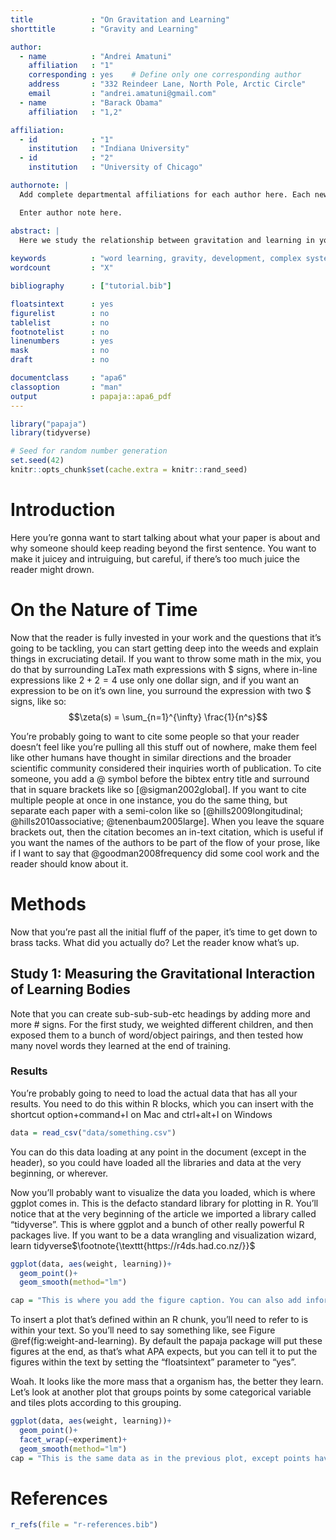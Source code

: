 ```yaml
---
title             : "On Gravitation and Learning"
shorttitle        : "Gravity and Learning"

author: 
  - name          : "Andrei Amatuni"
    affiliation   : "1"
    corresponding : yes    # Define only one corresponding author
    address       : "332 Reindeer Lane, North Pole, Arctic Circle"
    email         : "andrei.amatuni@gmail.com"
  - name          : "Barack Obama"
    affiliation   : "1,2"

affiliation:
  - id            : "1"
    institution   : "Indiana University"
  - id            : "2"
    institution   : "University of Chicago"

authornote: |
  Add complete departmental affiliations for each author here. Each new line herein must be indented, like this line.

  Enter author note here.

abstract: |
  Here we study the relationship between gravitation and learning in young infants. We demonstrate a significant correspondence between the mass of a learning agent and their ability to learn in a series of novel word learning experiments. This has far reaching consequences for our understanding of development and the nature of intelligence and time.
  
keywords          : "word learning, gravity, development, complex systems"
wordcount         : "X"

bibliography      : ["tutorial.bib"]

floatsintext      : yes
figurelist        : no
tablelist         : no
footnotelist      : no
linenumbers       : yes
mask              : no
draft             : no

documentclass     : "apa6"
classoption       : "man"
output            : papaja::apa6_pdf
---
```


```r
library("papaja")
library(tidyverse)
```

```r
# Seed for random number generation
set.seed(42)
knitr::opts_chunk$set(cache.extra = knitr::rand_seed)
```

# Introduction

Here you're gonna want to start talking about what your paper is about and why someone should keep reading beyond the first sentence. You want to make it juicey and intruiguing, but careful, if there's too much juice the reader might drown.

# On the Nature of Time

Now that the reader is fully invested in your work and the questions that it's going to be tackling, you can start getting deep into the weeds and explain things in excruciating detail. If you want to throw some math in the mix, you do that by surrounding LaTex math expressions with \$ signs, where in-line expressions like $2 + 2 = 4$ use only one dollar sign, and if you want an expression to be on it's own line, you surround the expression with two \$ signs, like so: $$\zeta(s) = \sum_{n=1}^{\infty} \frac{1}{n^s}$$

You're probably going to want to cite some people so that your reader doesn't feel like you're pulling all this stuff out of nowhere, make them feel like other humans have thought in similar directions and the broader scientific community considered their inquiries worth of publication. To cite someone, you add a @ symbol before the bibtex entry title and surround that in square brackets like so [@sigman2002global]. If you want to cite multiple people at once in one instance, you do the same thing, but separate each paper with a semi-colon like so [@hills2009longitudinal; @hills2010associative; @tenenbaum2005large]. When you leave the square brackets out, then the citation becomes an in-text citation, which is useful if you want the names of the authors to be part of the flow of your prose, like if I want to say that @goodman2008frequency did some cool work and the reader should know about it. 

# Methods

Now that you're past all the initial fluff of the paper, it's time to get down to brass tacks. What did you actually do? Let the reader know what's up.

## Study 1: Measuring the Gravitational Interaction of Learning Bodies

Note that you can create sub-sub-sub-etc headings by adding more and more # signs. For the first study, we weighted different children, and then exposed them to a bunch of word/object pairings, and then tested how many novel words they learned at the end of training.


### Results

You're probably going to need to load the actual data that has all your results. You need to do this within R blocks, which you can insert with the shortcut option+command+I on Mac and ctrl+alt+I on Windows

```r
data = read_csv("data/something.csv")
```
 You can do this data loading at any point in the document (except in the header), so you could have loaded all the libraries and data at the very beginning, or wherever.
 
 Now you'll probably want to visualize the data you loaded, which is where ggplot comes in. This is the defacto standard library for plotting in R. You'll notice that at the very beginning of the article we imported a library called "tidyverse". This is where ggplot and a bunch of other really powerful R packages live. If you want to be a data wrangling and visualization wizard, learn tidyverse$\footnote{\texttt{https://r4ds.had.co.nz/}}$
 
```r
ggplot(data, aes(weight, learning))+
  geom_point()+
  geom_smooth(method="lm")

cap = "This is where you add the figure caption. You can also add information about the statistics that"
```
 
To insert a plot that's defined within an R chunk, you'll need to refer to is within your text. So you'll need to say something like, see Figure \@ref(fig:weight-and-learning). By default the papaja package will put these figures at the end, as that's what APA expects, but you can tell it to put the figures within the text by setting the "floatsintext" parameter to "yes". 

Woah. It looks like the more mass that a organism has, the better they learn. Let's look at another plot that groups points by some categorical variable and tiles plots according to this grouping.

```r
ggplot(data, aes(weight, learning))+
  geom_point()+
  facet_wrap(~experiment)+
  geom_smooth(method="lm")
cap = "This is the same data as in the previous plot, except points have been grouped by what experiment they were in, where experiments are numbered 1-4."
```


\newpage

# References
```r
r_refs(file = "r-references.bib")
```

\begingroup
\setlength{\parindent}{-0.5in}
\setlength{\leftskip}{0.5in}

<div id = "refs"></div>
\endgroup
